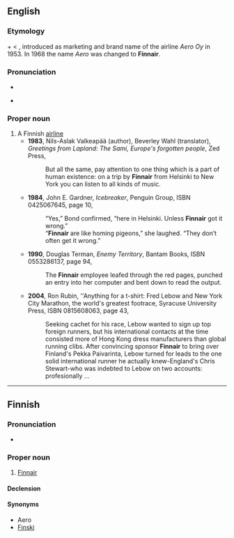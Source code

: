 ==English==
{{wikipedia|lang=fi}}

===Etymology===
{{term|Finn}} + {{term|air}} < {{term|airline}}, introduced as marketing and brand name of the airline ''Aero Oy'' in 1953. In 1968 the name ''Aero'' was changed to '''Finnair'''.

===Pronunciation===
* {{IPA|/fɪ.nɛə(r)/}}
* {{homophones|lang=en|thin air}} {{qualifier|in accents with th-fronting}}

===Proper noun===
{{en-proper noun}}

# A Finnish [[airline]]
#* '''1983''', Nils-Aslak Valkeapää (author), Beverley Wahl (translator), ''Greetings from Lapland: The Sami, Europe's forgotten people'', Zed Press,
#*: But all the same, pay attention to one thing which is a part of human existence: on a trip by '''Finnair''' from Helsinki to New York you can listen to all kinds of music.
#* '''1984''', John E. Gardner, ''Icebreaker'', Penguin Group, ISBN 0425067645, page 10,
#*: “Yes,” Bond confirmed, “here in Helsinki. Unless '''Finnair''' got it wrong.”
#*: “'''Finnair''' are like homing pigeons,” she laughed. “They don’t often get it wrong.”
#* '''1990''', Douglas Terman, ''Enemy Territory'', Bantam Books, ISBN 0553286137, page 94,
#*: The '''Finnair''' employee leafed through the red pages, punched an entry into her computer and bent down to read the output.
#* '''2004''', Ron Rubin, ''Anything for a t-shirt: Fred Lebow and New York City Marathon, the world's greatest footrace, Syracuse University Press, ISBN 0815608063, page 43,
#*: Seeking cachet for his race, Lebow wanted to sign up top foreign runners, but his international contacts at the time consisted more of Hong Kong dress manufacturers than global running clibs. After convincing sponsor '''Finnair''' to bring over Finland's Pekka Paivarinta, Lebow turned for leads to the one solid international runner he actually knew-England's Chris Stewart-who was indebted to Lebow on two accounts: profesionally ...

----

==Finnish==

===Pronunciation===
* {{IPA|/ˈfinnɑir/|lang=fi}}

===Proper noun===
{{fi-proper noun}}

# [[Finnair#English|Finnair]]

====Declension====
{{fi-decl-risti|i=0|Finnair|nopl=1}}

====Synonyms====
* Aero {{qualifier|archaic, name used until 1968}}
* [[Finski]] {{qualifier|colloquial}}